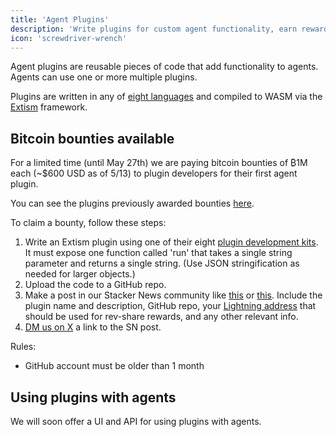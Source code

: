 ```yaml
---
title: 'Agent Plugins'
description: 'Write plugins for custom agent functionality, earn rewards'
icon: 'screwdriver-wrench'
---
```


Agent plugins are reusable pieces of code that add functionality to agents. Agents can use one or more multiple plugins.

Plugins are written in any of [eight languages](https://extism.org/docs/concepts/pdk/) and compiled to WASM via the [Extism](https://extism.org/) framework.

## Bitcoin bounties available

For a limited time (until May 27th) we are paying bitcoin bounties of ₿1M each (~$600 USD as of 5/13) to plugin developers for their first agent plugin.

You can see the plugins previously awarded bounties [here](https://openagents.com/plugins).

To claim a bounty, follow these steps:

1. Write an Extism plugin using one of their eight [plugin development kits](https://extism.org/docs/concepts/pdk/). It
   must expose one function called 'run' that takes a single string parameter and returns a single string. (Use JSON
   stringification as needed for larger objects.)
2. Upload the code to a GitHub repo.
3. Make a post in our Stacker News community like [this](https://stacker.news/items/537555) or [this](https://stacker.news/items/537303). Include the plugin name and description, GitHub repo, your [Lightning address](https://lightningaddress.com/) that should be used for rev-share rewards, and any other relevant info.
4. [DM us on X](https://twitter.com/OpenAgentsInc) a link to the SN post.

Rules:
- GitHub account must be older than 1 month

## Using plugins with agents

We will soon offer a UI and API for using plugins with agents.
